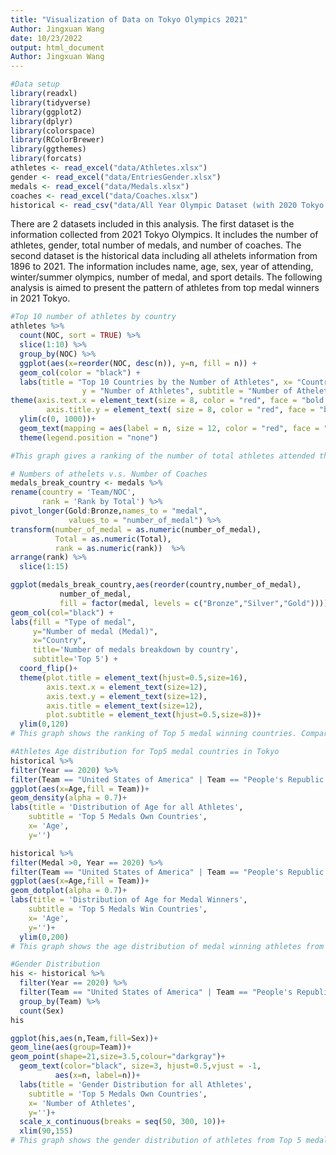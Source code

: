 ```yaml
---
title: "Visualization of Data on Tokyo Olympics 2021"
Author: Jingxuan Wang
date: 10/23/2022
output: html_document
Author: Jingxuan Wang
---
```


```r
#Data setup
library(readxl)
library(tidyverse)
library(ggplot2)
library(dplyr)
library(colorspace)  
library(RColorBrewer)
library(ggthemes)
library(forcats)
athletes <- read_excel("data/Athletes.xlsx")
gender <- read_excel("data/EntriesGender.xlsx")
medals <- read_excel("data/Medals.xlsx")
coaches <- read_excel("data/Coaches.xlsx")
historical <- read_csv("data/All Year Olympic Dataset (with 2020 Tokyo Olympics).csv")
```

There are 2 datasets included in this analysis. The first dataset is the information collected from 2021 Tokyo Olympics. It includes the number of athletes, gender, total number of medals, and number of coaches. The second dataset is the historical data including all athelets information from 1896 to 2021. The information includes name, age, sex, year of attending, winter/summer olympics, number of medal, and sport details. The following analysis is aimed to present the pattern of athletes from top medal winners in 2021 Tokyo.

```r
#Top 10 number of athletes by country 
athletes %>%
  count(NOC, sort = TRUE) %>%
  slice(1:10) %>%
  group_by(NOC) %>% 
  ggplot(aes(x=reorder(NOC, desc(n)), y=n, fill = n)) +
  geom_col(color = "black") +
  labs(title = "Top 10 Countries by the Number of Athletes", x= "Countries", 
                y = "Number of Athletes", subtitle = "Number of Athelets")+
theme(axis.text.x = element_text(size = 8, color = "red", face = "bold.italic", angle = 50, hjust = 1), 
        axis.title.y = element_text( size = 8, color = "red", face = "bold.italic"))+
  ylim(c(0, 1000))+
  geom_text(mapping = aes(label = n, size = 12, color = "red", face = "bold.italic", vjust = -1))+
  theme(legend.position = "none")

#This graph gives a ranking of the number of total athletes attended the Tokyo Olympics. It shows the population base of each country and how different countries emphasize on the olympic games. The number of athletes will be the reference in the following analysis on the number of medals that each country wins. Since Japan is the host of the game, it has the second highest number of athletes, compared to other countries with higher population level. 
```

```r
# Numbers of athelets v.s. Number of Coaches
medals_break_country <- medals %>%
rename(country = 'Team/NOC', 
       rank = 'Rank by Total') %>%
pivot_longer(Gold:Bronze,names_to = "medal", 
             values_to = "number_of_medal") %>%
transform(number_of_medal = as.numeric(number_of_medal), 
          Total = as.numeric(Total), 
          rank = as.numeric(rank))  %>%
arrange(rank) %>%
  slice(1:15) 

ggplot(medals_break_country,aes(reorder(country,number_of_medal),
           number_of_medal,
           fill = factor(medal, levels = c("Bronze","Silver","Gold")))) + 
geom_col(col="black") +
labs(fill = "Type of medal",
     y="Number of medal (Medal)",
     x="Country",
     title='Number of medals breakdown by country',
     subtitle='Top 5') +
  coord_flip()+
  theme(plot.title = element_text(hjust=0.5,size=16),
        axis.text.x = element_text(size=12),
        axis.text.y = element_text(size=12),
        axis.title = element_text(size=12),
        plot.subtitle = element_text(hjust=0.5,size=8))+
  ylim(0,120)
# This graph shows the ranking of Top 5 medal winning countries. Compared to the number of athletes, we can see that four out of five countries are within the top 10 number of athletes attending the Olympic games. The only exception ins ROC, which might due to the sanction on Russia. But the overall pattern is those countries with more athletes will win more medals in the game. 
```

```r
#Athletes Age distribution for Top5 medal countries in Tokyo
historical %>%
filter(Year == 2020) %>%
filter(Team == "United States of America" | Team == "People's Republic of China"|Team == "RPC"|Team == "Great Britain"|Team == "Japan")%>%
ggplot(aes(x=Age,fill = Team))+
geom_density(alpha = 0.7)+
labs(title = 'Distribution of Age for all Athletes',
    subtitle = 'Top 5 Medals Own Countries',
    x= 'Age',
    y='')

historical %>%
filter(Medal >0, Year == 2020) %>%
filter(Team == "United States of America" | Team == "People's Republic of China"|Team == "RPC"|Team == "Great Britain"|Team == "Japan")%>%
ggplot(aes(x=Age,fill = Team))+
geom_dotplot(alpha = 0.7)+
labs(title = 'Distribution of Age for Medal Winners',
    subtitle = 'Top 5 Medals Win Countries',
    x= 'Age',
    y='')+
  ylim(0,200)
# This graph shows the age distribution of medal winning athletes from Top 5 medal winner countries. We can see the PRC has the highest number of athletes between 20-35, which is the age that people has the best physical condition. For the medal winners over age 50, the athletes come from the US, China and UK. It might prove the technology and training level of the athletes from those country, so that they can maintain a higher competition level. 
```

```r
#Gender Distribution
his <- historical %>%
  filter(Year == 2020) %>%
  filter(Team == "United States of America" | Team == "People's Republic of China"|Team == "RPC"|Team == "Great Britain"|Team == "Japan")%>%
  group_by(Team) %>%
  count(Sex)
his

ggplot(his,aes(n,Team,fill=Sex))+
geom_line(aes(group=Team))+
geom_point(shape=21,size=3.5,colour="darkgray")+
  geom_text(color="black", size=3, hjust=0.5,vjust = -1,
          aes(x=n, label=n))+
  labs(title = 'Gender Distribution for all Athletes',
    subtitle = 'Top 5 Medals Own Countries',
    x= 'Number of Athletes',
    y='')+
  scale_x_continuous(breaks = seq(50, 300, 10))+
  xlim(90,155)
# This graph shows the gender distribution of athletes from Top 5 medal winning countries. From the graph we can see the US has the smallest gender gap between men and women athletes. The largest gap comes from Japan, which men is about 50% more than the number of women athletes. The gender gap will shows the gender equality level of the country in the athletic sports. 
```
